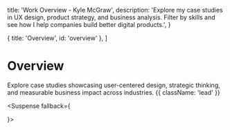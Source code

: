   title: 'Work Overview - Kyle McGraw',
  description: 'Explore my case studies in UX design, product strategy, and business analysis. Filter by skills and see how I help companies build better digital products.',
}


  { title: 'Overview', id: 'overview' },
]


# Overview

Explore case studies showcasing user-centered design, strategic thinking, and measurable business impact across industries. {{ className: 'lead' }}

<Suspense fallback={<div className="flex justify-center py-12"><div className="animate-spin rounded-full h-8 w-8 border-b-2 border-emerald-500"></div></div>}>
  <PortfolioShell />
</Suspense>
